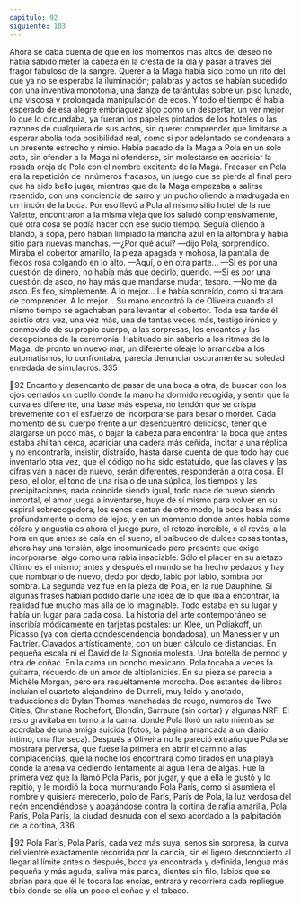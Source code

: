 ```yaml
---
capitulo: 92
siguiente: 103
---
```


Ahora se daba cuenta de que en los momentos mas altos del deseo no había
sabido meter la cabeza en la cresta de la ola y pasar a través del fragor fabuloso
de la sangre. Querer a la Maga había sido como un rito del que ya no se esperaba
la iluminación; palabras y actos se habían sucedido con una inventiva
monotonía, una danza de tarántulas sobre un piso lunado, una viscosa y
prolongada manipulación de ecos. Y todo el tiempo él había esperado de esa
alegre embriaguez algo como un despertar, un ver mejor lo que lo circundaba, ya
fueran los papeles pintados de los hoteles o las razones de cualquiera de sus
actos, sin querer comprender que limitarse a esperar abolía toda posibilidad real,
como si por adelantado se condenara a un presente estrecho y nimio. Había
pasado de la Maga a Pola en un solo acto, sin ofender a la Maga ni ofenderse, sin
molestarse en acariciar la rosada oreja de Pola con el nombre excitante de la
Maga. Fracasar en Pola era la repetición de innúmeros fracasos, un juego que se
pierde al final pero que ha sido bello jugar, mientras que de la Maga empezaba a
salirse resentido, con una conciencia de sarro y un pucho oliendo a madrugada
en un rincón de la boca. Por eso llevó a Pola al mismo sitio hotel de la rue
Valette, encontraron a la misma vieja que los saludó comprensivamente, qué otra
cosa se podía hacer con ese sucio tiempo. Seguía oliendo a blando, a sopa, pero
habían limpiado la mancha azul en la alfombra y había sitio para nuevas
manchas.
—¿Por qué aquí? —dijo Pola, sorprendido. Miraba el cobertor amarillo, la
pieza apagada y mohosa, la pantalla de flecos rosa colgando en lo alto.
—Aquí, o en otra parte...
—Si es por una cuestión de dinero, no había más que decirlo, querido.
—Si es por una cuestión de asco, no hay más que mandarse mudar, tesoro.
—No me da asco. Es feo, simplemente. A lo mejor...
Le había sonreído, como si tratara de comprender. A lo mejor... Su mano
encontró la de Oliveira cuando al mismo tiempo se agachaban para levantar el
cobertor. Toda esa tarde él asistió otra vez, una vez más, una de tantas veces más,
testigo irónico y conmovido de su propio cuerpo, a las sorpresas, los encantos y
las decepciones de la ceremonia. Habituado sin saberlo a los ritmos de la Maga,
de pronto un nuevo mar, un diferente oleaje lo arrancaba a los automatismos, lo
confrontaba, parecía denunciar oscuramente su soledad enredada de simulacros.
335

92
Encanto y desencanto de pasar de una boca a otra, de buscar con los ojos
cerrados un cuello donde la mano ha dormido recogida, y sentir que la curva es
diferente, una base más espesa, no tendón que se crispa brevemente con el
esfuerzo de incorporarse para besar o morder. Cada momento de su cuerpo
frente a un desencuentro delicioso, tener que alargarse un poco más, o bajar la
cabeza para encontrar la boca que antes estaba ahí tan cerca, acariciar una cadera
más ceñida, incitar a una réplica y no encontrarla, insistir, distraído, hasta darse
cuenta de que todo hay que inventarlo otra vez, que el código no ha sido
estatuido, que las claves y las cifras van a nacer de nuevo, serán diferentes,
responderán a otra cosa. El peso, el olor, el tono de una risa o de una súplica, los
tiempos y las precipitaciones, nada coincide siendo igual, todo nace de nuevo
siendo inmortal, el amor juega a inventarse, huye de sí mismo para volver en su
espiral sobrecogedora, los senos cantan de otro modo, la boca besa más
profundamente o como de lejos, y en un momento donde antes había como
cólera y angustia es ahora el juego puro, el retozo increíble, o al revés, a la hora
en que antes se caía en el sueno, el balbuceo de dulces cosas tontas, ahora hay
una tensión, algo incomunicado pero presente que exige incorporarse, algo como
una rabia insaciable. Sólo el placer en su aletazo último es el mismo; antes y
después el mundo se ha hecho pedazos y hay que nombrarlo de nuevo, dedo por
dedo, labio por labio, sombra por sombra.
La segunda vez fue en la pieza de Pola, en la rue Dauphine. Si algunas frases
habían podido darle una idea de lo que iba a encontrar, la realidad fue mucho
más allá de lo imaginable. Todo estaba en su lugar y había un lugar para cada
cosa. La historia del arte contemporáneo se inscribía módicamente en tarjetas
postales: un Klee, un Poliakoff, un Picasso (ya con cierta condescendencia
bondadosa), un Manessier y un Fautrier. Clavados artísticamente, con un buen
cálculo de distancias. En pequeña escala ni el David de la Signoria molesta. Una
botella de pernod y otra de coñac. En la cama un poncho mexicano. Pola tocaba a
veces la guitarra, recuerdo de un amor de altiplanicies. En su pieza se parecía a
Michèle Morgan, pero era resueltamente morocha. Dos estantes de libros
incluían el cuarteto alejandrino de Durreli, muy leído y anotado, traducciones de
Dylan Thomas manchadas de rouge, números de Two Cities, Christiane
Rochefort, Blondin, Sarraute (sin cortar) y algunas NRF. El resto gravitaba en
torno a la cama, donde Pola lloró un rato mientras se acordaba de una amiga
suicida (fotos, la página arrancada a un diario intimo, una flor seca). Después a
Oliveira no le pareció extraño que Pola se mostrara perversa, que fuese la
primera en abrir el camino a las complacencias, que la noche los encontrara como
tirados en una playa donde la arena va cediendo lentamente al agua llena de
algas. Fue la primera vez que la llamó Pola Paris, por jugar, y que a ella le gustó
y lo repitió, y le mordió la boca murmurando Pola París, como si asumiera el
nombre y quisiera merecerlo, polo de París, París de Pola, la luz verdosa del
neón encendiéndose y apagándose contra la cortina de rafia amarilla, Pola París,
Pola París, la ciudad desnuda con el sexo acordado a la palpitación de la cortina,
336

92
Pola París, Pola París, cada vez más suya, senos sin sorpresa, la curva del vientre
exactamente recorrida por la caricia, sin el ligero desconcierto al llegar al límite
antes o después, boca ya encontrada y definida, lengua más pequeña y más
aguda, saliva más parca, dientes sin filo, labios que se abrían para que él le tocara
las encías, entrara y recorriera cada repliegue tibio donde se olía un poco el coñac
y el tabaco.
